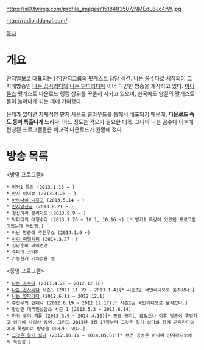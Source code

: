 https://si0.twimg.com/profile_images/1518483507/NMEdL8Jc4rW.jpg

http://radio.ddanzi.com/

[[목차]]
= 개요 =
[[딴지일보]]로 대표되는 (주)딴지그룹의 [[팟캐스트]] 담당 섹션. [[나는 꼼수다]]로 시작되어 그 자매방송인 [[나는 꼽사리다]]와 [[나는 딴따라다]]에 이어 다양한 방송을 제작하고 있다. [[아이튠즈]] 팟캐스트 다운로드 랭킹 상위를 꾸준히 지키고 있으며, 한국에도 양질의 팟캐스트들이 늘어나게 되는 데에 기여했다.

문제가 있다면 자체적인 딴지 사운드 클라우드를 통해서 배포되기 때문에, '''다운로드 속도 등이 특출나게 느리다'''. 어느 정도는 각오가 필요한 대목. 그나마 나는 꼼수다 이후에 런칭된 프로그램들은 비교적 다운로드가 원활해 졌다.
= 방송 목록 =
<방영 프로그램>
 * 벙커1 특강 (2013.1.15 ~ )
 * 딴지 이너뷰 (2013.3.28 ~ )
 * [[아부나이 니홍고]] (2013.5.14 ~ )
 * [[딴지영진공]] (2013.8.21 ~ )
 * 걸신이라 불러다오 (2013.9.9 ~ )
 * 탁피디의 여행수다 (2013.1.26 ~ 10.1, 10.16 ~) [* 벙커1 특강에 있었던 프로그램이었는데 독립함.] 
 * 아닌 밤중에 주진우쇼 (2014.1.9 ~)
 * [[하이 피델리티]] (2014.3.27 ~)
 * 김남훈의 과이언맨
 * 슈퍼의 스타K
 * 가능한게 거의없을 껄

<종영 프로그램>
 * [[나는 꼼수다]] (2011.4.28 ~ 2012.12.18)
 * [[나는 꼽사리다]] 시즌1 (2011.11.19 ~ 2013.1.4)[* 시즌2는 국민라디오로 옮겨갔다.]
 * [[나는 딴따라다]] (2012.6.11 ~ 2012.12.1)
 * 주진우의 현대사 (2012.6.19 ~ 2012.12.17)[* 시즌2는 국민라디오로 옮겨갔다.]
 * 황상민 대국민상담소 시즌 1 (2013.5.3 ~ 2013.8.14)
 * [[파워 투더 피플]] (2013.3.9 ~ 2014.4.10)[* 종영 공지는 없었으나 이후 방송이 휴방하고 있기에 사실상 종영. 그리고 2015년 3월 17일부터 그것은 알기 싫다와 함께 딴지라디오에서 독립하여 방영을 이어가고 있다.]
 * [[그것은 알기 싫다]] (2012.10.11 ~ 2014.05.01)[* 완전 종영은 아니며 딴지라디오에서 독립함.]
